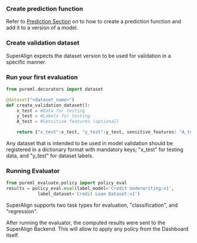 ### Create prediction function

Refer to [Prediction Section](../prediction/versioning) on to how to create a prediction function and add it to a version of a model.

### Create validation dataset

SuperAlign expects the dataset version to be used for validation in a specific manner.

### Run your first evaluation

```python
from pureml.decorators import dataset

@dataset("<dataset_name>")
def create_validation_dataset():
    x_test = #Data for testing
    y_test = #Labels for testing
    A_test = #Sensitive features (optional)

    return {"x_test":x_test, "y_test":y_test, sensitive_features: "A_test"}
```

<Info>
  Any dataset that is intended to be used in model validation should be
  registered in a dictionary format with mandatory keys; "x_test" for testing
  data, and "y_test" for dataset labels.
</Info>

### Running Evaluator


```python
from pureml_evaluate.policy import policy_eval
results = policy_eval.eval(label_model='Credit Underwriting:v1',
            label_dataset='Credit Loan Dataset:v1')

```

<Info>
  SuperAlign supports two task types for evaluation, "classification", and
  "regression".
</Info>

After running the evaluator, the computed results were sent to the SuperAlign Backend. This will allow to apply any policy from the Dashboard itself.
